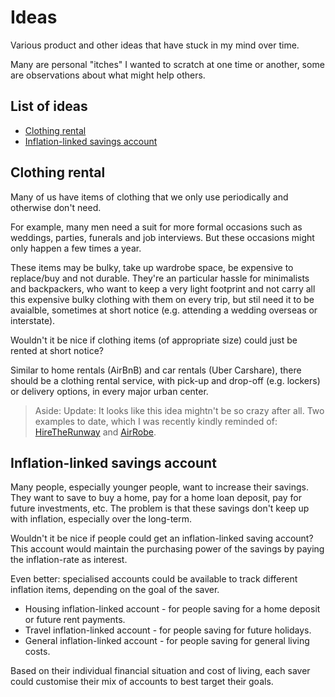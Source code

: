# Ideas

Various product and other ideas that have stuck in my mind over time.

Many are personal "itches" I wanted to scratch at one time or another, some are observations about what might help others.

## List of ideas

- [Clothing rental](#clothing-rental)
- [Inflation-linked savings account](#inflation-linked-savings-account)

## Clothing rental

Many of us have items of clothing that we only use periodically and otherwise don't need.

For example, many men need a suit for more formal occasions such as weddings, parties, funerals and job interviews. But these occasions might only happen a few times a year.

These items may be bulky, take up wardrobe space, be expensive to replace/buy and not durable. They're an particular hassle for minimalists and backpackers, who want to keep a very light footprint and not carry all this expensive bulky clothing with them on every trip, but stil need it to be avaialble, sometimes at short notice (e.g. attending a wedding overseas or interstate).

Wouldn't it be nice if clothing items (of appropriate size) could just be rented at short notice?

Similar to home rentals (AirBnB) and car rentals (Uber Carshare), there should be a clothing rental service, with pick-up and drop-off (e.g. lockers) or delivery options, in every major urban center.

> Aside: Update: It looks like this idea mightn't be so crazy after all. Two examples to date, which I was recently kindly reminded of: [HireTheRunway](https://www.hiretherunway.com.au) and [AirRobe](https://www.airrobe.com).

## Inflation-linked savings account

Many people, especially younger people, want to increase their savings. They want to save to buy a home, pay for a home loan deposit, pay for future investments, etc. The problem is that these savings don't keep up with inflation, especially over the long-term.

Wouldn't it be nice if people could get an inflation-linked saving account? This account would maintain the purchasing power of the savings by paying the inflation-rate as interest.

Even better: specialised accounts could be available to track different inflation items, depending on the goal of the saver.

- Housing inflation-linked account - for people saving for a home deposit or future rent payments.
- Travel inflation-linked account - for people saving for future holidays.
- General inflation-linked account - for people saving for general living costs.

Based on their individual financial situation and cost of living, each saver could customise their mix of accounts to best target their goals.